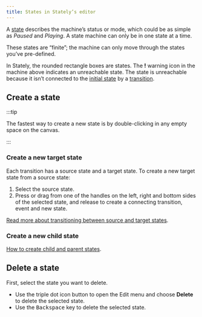 ```yaml
---
title: States in Stately’s editor
---
```


A [state](states.mdx) describes the machine’s status or mode, which could be as simple as *Paused* and *Playing*. A state machine can only be in one state at a time.

These states are “finite”; the machine can only move through the states you’ve pre-defined.

In Stately, the rounded rectangle boxes are states. The **!** warning icon in the machine above indicates an unreachable state. The state is unreachable because it isn’t connected to the [initial state](initial-states.mdx) by a [transition](transitions.mdx).

## Create a state

:::tip

The fastest way to create a new state is by double-clicking in any empty space on the canvas.

:::

### Create a new target state

Each transition has a source state and a target state. To create a new target state from a source state:

1. Select the source state.
2. Press or drag from one of the <Plus size={18} /> handles on the left, right and bottom sides of the selected state, and release to create a connecting transition, event and new state.

[Read more about transitioning between source and target states](./editor-states.mdx).

### Create a new child state

[How to create child and parent states](./editor-parent-states.mdx).

## Delete a state

First, select the state you want to delete.

- Use the <MoreHorizontal size={18} /> triple dot icon button to open the Edit menu and choose **Delete** to delete the selected state.
- Use the <kbd>Backspace</kbd> key to delete the selected state.
